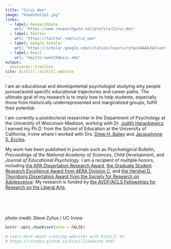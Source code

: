 ```yaml
---
title: "Sirui Wan" 
image: "headshot2p1.jpg" 
links:
  - label: ResearchGate
    url: "https://www.researchgate.net/profile/Sirui-Wan"
  - label: Twitter
    url: "https://twitter.com/sirui_wan"
  - label: Google Scholar
    url: "https://scholar.google.com/citations?user=iryYqosAAAAJ&hl=en"
  - label: Email
    url: "mailto:swan25@wisc.edu"
output:
  postcards::trestles
site: distill::distill_website
---
```


I am an educational and developmental psychologist studying why people pursue/avoid specific educational trajectories and career paths. The ultimate goal of my research is to imply how to help students, especially those from historically underrepresented and marginalized groups, fulfill their potential. 

I am currently a postdoctoral researcher in the Department of Psychology at the University of Wisconsin-Madison, working with Dr. [Judith Harackiewicz](https://psych.wisc.edu/staff/harackiewicz-judy/). I earned my Ph.D. from the School of Education at the University of California, Irvine where I worked with  Drs. [Drew H. Bailey](https://sites.uci.edu/dhbailey/) and [Jacquelynne S. Eccles](https://www.faculty.uci.edu/profile.cfm?faculty_id=5971).  

My work has been published in journals such as _Psychological Bulletin_, _Proceedings of the National Academy of Sciences_, _Child Development_, and _Journal of Educational Psychology_. I am a recipient of multiple honors, including [the APA Dissertation Research Award](https://www.apa.org/science/awards/2021-dissertation-research-award), [the Graduate Student Research Excellence Award from AERA Division C](https://www.aera.net/About-AERA/Awards/Division-Awards/2022-Division-Awards), and [the Hershel D. Thornburg Dissertation Award from the Society for Research on Adolescence](https://srad.memberclicks.net/2024-annual-meeting-in-chicago-portal). My research is funded by [the AVDF/ACLS Fellowships for Research on the Liberal Arts](https://www.acls.org/programs/avdf-acls-fellowships-for-research-on-the-liberal-arts/).

<br>
<br>
<br>

photo credit: Steve Zylius / UC Irvine

```r
knitr::opts_chunk$set(echo = FALSE)

# Learn more about creating websites with Distill at:
# https://rstudio.github.io/distill/website.html

```

